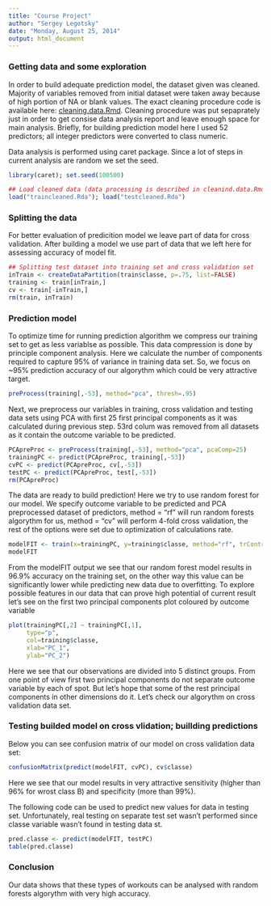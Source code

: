 ```yaml
---
title: "Course Project"
author: "Sergey Legotsky"
date: "Monday, August 25, 2014"
output: html_document
---
```



### Getting data and some exploration

In order to build adequate prediction model, the dataset given was cleaned. Majority of variables removed from initial dataset were taken away because of high portion of NA or blank values. The exact cleaning procedure code is available here: [cleaning.data.Rmd](https://github.com/dimpler/MachineLearning). Cleaning procedure was put sepaprately just in order to get consise data analysis report and leave enough space for main analysis. Briefly, for building prediction model here I used 52 predictors; all integer predictors were converted to class numeric.

Data analysis is performed using caret package. Since a lot of steps in current analysis are random we set the seed.
```r

library(caret); set.seed(100500)

## Load cleaned data (data processing is described in cleanind.data.Rmd file)
load("traincleaned.Rda"); load("testcleaned.Rda")
```

### Splitting the data

For better evaluation of predicition model we leave part of data for cross validation. After building a model we use part of data that we left here for assessing accuracy of model fit.


```r
## Splitting test dataset into training set and cross validation set
inTrain <- createDataPartition(train$classe, p=.75, list=FALSE)
training <- train[inTrain,]
cv <- train[-inTrain,]
rm(train, inTrain)
```

### Prediction model

To optimize time for running prediction algorithm we compress our training set to get as less variablse as possible. This data compression is done by principle component analysis. Here we calculate the number of components required to capture 95% of variance in training data set. So, we focus on ~95% prediction accuracy of our algorythm which could be very attractive target.

```r
preProcess(training[,-53], method="pca", thresh=.95)
```

Next, we preprocess our variables in training, cross validation and testing data sets using PCA with first 25 first principal components as it was calculated during previous step. 53rd colum was removed from all datasets as it contain the outcome variable to be predicted.

```r
PCApreProc <- preProcess(training[,-53], method="pca", pcaComp=25)
trainingPC <- predict(PCApreProc, training[,-53])
cvPC <- predict(PCApreProc, cv[,-53])
testPC <- predict(PCApreProc, test[,-53])
rm(PCApreProc)
```

The data are ready to build prediction! Here we try to use random forest for our model. We specify outcome variable to be predicted and PCA preprocessed dataset of predictors, method = "rf" will run random forests algorythm for us, method = "cv" will perform 4-fold cross validation, the rest of the options were set due to optimization of calculations rate.

```r
modelFIT <- train(x=trainingPC, y=training$classe, method="rf", trControl = trainControl(method = "cv", number = 4, allowParallel = TRUE, verboseIter = FALSE))
modelFIT
```

From the modelFIT output we see that our random forest model results in 96.9% accuracy on the training set, on the other way this value can be significantly lower while predicting new data due to overfitting. 
To explore possible features in our data that can prove high potential of current result let's see on the first two principal components plot coloured by outcome variable

```r
plot(trainingPC[,2] ~ trainingPC[,1], 
     type="p", 
     col=training$classe,
     xlab="PC_1",
     ylab="PC_2")
```

Here we see that our observations are divided into 5 distinct groups. From one point of view first two principal components do not separate outcome variable by each of spot. But let's hope that some of the rest principal components in other dimensions do it. Let's check our algorythm on cross validation data set.

### Testing builded model on cross vlidation; buillding predictions

Below you can see confusion matrix  of our model on cross validation data set:

```r
confusionMatrix(predict(modelFIT, cvPC), cv$classe)
```

Here we see that our model results in very attractive sensitivity (higher than 96% for wrost class B) and specificity (more than 99%).

The following code can be used to predict new values for data in testing set. Unfortunately, real testing on separate test set wasn't performed since classe variable wasn't found in testing data st.

```r
pred.classe <- predict(modelFIT, testPC)
table(pred.classe)
```


### Conclusion

Our data shows that these types of workouts can be analysed with random forests algorythm with very high accuracy.